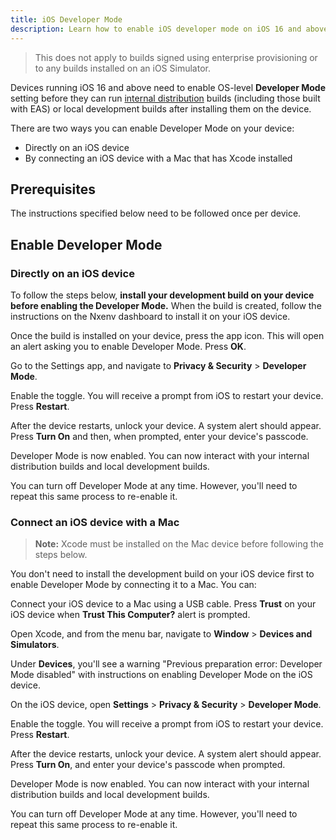```yaml
---
title: iOS Developer Mode
description: Learn how to enable iOS developer mode on iOS 16 and above to run internal distribution builds and local development builds.
---
```



> This does not apply to builds signed using enterprise provisioning or to any builds installed on an iOS Simulator.

Devices running iOS 16 and above need to enable OS-level **Developer Mode** setting before they can run [internal distribution](/build/internal-distribution) builds (including those built with EAS) or local development builds after installing them on the device.

There are two ways you can enable Developer Mode on your device:

- Directly on an iOS device
- By connecting an iOS device with a Mac that has Xcode installed

## Prerequisites

The instructions specified below need to be followed once per device.

## Enable Developer Mode

### Directly on an iOS device

To follow the steps below, **install your development build on your device before enabling the Developer Mode.** When the build is created, follow the instructions on the Nxenv dashboard to install it on your iOS device.

<Step label="1">

Once the build is installed on your device, press the app icon. This will open an alert asking you to enable Developer Mode. Press **OK**.

<ContentSpotlight
  alt="Navigating to Developer Mode setting"
  src="/static/images/ios-dev-mode/ios-16-developer-mode-0.jpg"
  className="max-w-[240px]"
/>

</Step>

<Step label="2">

Go to the Settings app, and navigate to **Privacy & Security** > **Developer Mode**.

<ContentSpotlight
  alt="Navigating to Developer Mode setting"
  src="/static/images/ios-dev-mode/ios-16-developer-mode-1.png"
  className="max-w-[480px]"
/>

</Step>

<Step label="3">

Enable the toggle. You will receive a prompt from iOS to restart your device. Press **Restart**.

<ContentSpotlight
  alt="Developer Mode restart prompt"
  src="/static/images/ios-dev-mode/ios-16-developer-mode-2.png"
  className="max-w-[480px]"
/>

</Step>

<Step label="4">

After the device restarts, unlock your device. A system alert should appear. Press **Turn On** and then, when prompted, enter your device's passcode.

<ContentSpotlight
  alt="Alert and passcode prompt"
  src="/static/images/ios-dev-mode/ios-16-developer-mode-3.png"
  className="max-w-[480px]"
/>

</Step>

Developer Mode is now enabled. You can now interact with your internal distribution builds and local development builds.

You can turn off Developer Mode at any time. However, you'll need to repeat this same process to re-enable it.

### Connect an iOS device with a Mac

> **Note:** Xcode must be installed on the Mac device before following the steps below.

You don't need to install the development build on your iOS device first to enable Developer Mode by connecting it to a Mac. You can:

<Step label="1">

Connect your iOS device to a Mac using a USB cable. Press **Trust** on your iOS device when **Trust This Computer?** alert is prompted.

</Step>

<Step label="2">

Open Xcode, and from the menu bar, navigate to **Window** > **Devices and Simulators**.

Under **Devices**, you'll see a warning "Previous preparation error: Developer Mode disabled" with instructions on enabling Developer Mode on the iOS device.

<ContentSpotlight
  alt="Xcode Devices and Simulators window with Developer Mode warning"
  src="/static/images/ios-dev-mode/with-xcode-01.png"
  className="max-w-[480px]"
/>

</Step>

<Step label="3">

On the iOS device, open **Settings** > **Privacy & Security** > **Developer Mode**.

Enable the toggle. You will receive a prompt from iOS to restart your device. Press **Restart**.

<ContentSpotlight
  alt="Developer Mode restart prompt"
  src="/static/images/ios-dev-mode/with-xcode-02.png"
  className="max-w-[560px]"
/>

</Step>

<Step label="4">

After the device restarts, unlock your device. A system alert should appear. Press **Turn On**, and enter your device's passcode when prompted.

<ContentSpotlight
  alt="Developer Mode restart prompt"
  src="/static/images/ios-dev-mode/with-xcode-03.jpg"
  className="max-w-[360px]"
/>

</Step>

Developer Mode is now enabled. You can now interact with your internal distribution builds and local development builds.

You can turn off Developer Mode at any time. However, you'll need to repeat this same process to re-enable it.
